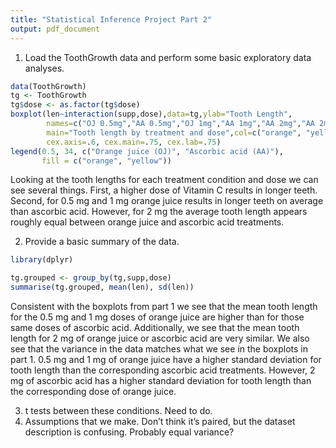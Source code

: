 ```yaml
---
title: "Statistical Inference Project Part 2"
output: pdf_document
---
```

1. Load the ToothGrowth data and perform some basic exploratory data analyses.
```r
data(ToothGrowth)
tg <- ToothGrowth
tg$dose <- as.factor(tg$dose)
boxplot(len~interaction(supp,dose),data=tg,ylab="Tooth Length",
        names=c("OJ 0.5mg","AA 0.5mg","OJ 1mg","AA 1mg","AA 2mg","AA 2mg"),
        main="Tooth length by treatment and dose",col=c("orange", "yellow"),
        cex.axis=.6, cex.main=.75, cex.lab=.75)
legend(0.5, 34, c("Orange juice (OJ)", "Ascorbic acid (AA)"),
       fill = c("orange", "yellow"))
```

Looking at the tooth lengths for each treatment condition and dose we can see several things. First, a higher dose of Vitamin C results in longer teeth. Second, for 0.5 mg and 1 mg orange juice results in longer teeth on average than ascorbic acid. However, for 2 mg the average tooth length appears roughly equal between orange juice and ascorbic acid treatments.

2. Provide a basic summary of the data.
```r
library(dplyr)
```
```r
tg.grouped <- group_by(tg,supp,dose)
summarise(tg.grouped, mean(len), sd(len))
```
Consistent with the boxplots from part 1 we see that the mean tooth length for the 0.5 mg and 1 mg doses of orange juice are higher than for those same doses of ascorbic acid. Additionally, we see that the mean tooth length for 2 mg of orange juice or ascorbic acid are very similar. We also see that the variance in the data matches what we see in the boxplots in part 1. 0.5 mg and 1 mg of orange juice have a higher standard deviation for tooth length than the corresponding ascorbic acid treatments. However, 2 mg of ascorbic acid has a higher standard deviation for tooth length than the corresponding dose of orange juice.

3. t tests between these conditions. Need to do.
4. Assumptions that we make. Don't think it's paired, but the dataset description is confusing. Probably equal variance?
